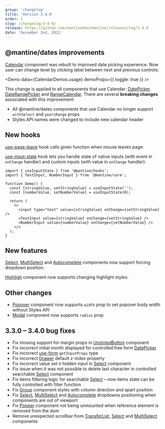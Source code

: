 ```yaml
---
group: 'changelog'
title: 'Version 3.4.0'
order: 1
slug: /changelog/3-4-0/
release: https://github.com/mantinedev/mantine/releases/tag/3.4.0
date: 'December 2nd, 2021'
---
```



## @mantine/dates improvements

[Calendar](https://mantine.dev/dates/calendar/) component was rebuilt to improved date picking experience.
Now user can change level by clicking label between next and previous controls:

<Demo data={CalendarDemos.usage} demoProps={{ toggle: true }} />

This change is applied to all components that use Calendar: [DatePicker](https://mantine.dev/dates/date-picker/), [DateRangePicker](https://mantine.dev/dates/date-range-picker/) and [RangeCalendar](https://mantine.dev/dates/range-calendar/).
There are several **breaking changes** associated with this improvement:

- All @mantine/dates components that use Calendar no longer support `withSelect` and `yearsRange` props
- Styles API names were changed to include new calendar header

## New hooks

[use-page-leave](https://mantine.dev/hooks/use-page-leave/) hook calls given function when mouse leaves page:

<Demo data={usePageLeaveDemo} />

[use-input-state](https://mantine.dev/hooks/use-input-state/) hook lets you handle state of native inputs (with event in `onChange` handler) and custom inputs (with value in `onChange` handler):

```tsx
import { useInputState } from '@mantine/hooks';
import { TextInput, NumberInput } from '@mantine/core';

function Demo() {
  const [stringValue, setStringValue] = useInputState('');
  const [numberValue, setNumberValue] = useInputState(0);

  return (
    <>
      <input type="text" value={stringValue} onChange={setStringValue} />
      <TextInput value={stringValue} onChange={setStringValue} />
      <NumberInput value={numberValue} onChange={setNumberValue} />
    </>
  );
}
```

## New features

[Select](https://mantine.dev/core/select/), [MultiSelect](https://mantine.dev/core/multi-select/) and [Autocomplete](https://mantine.dev/core/autocomplete/)
components now support forcing dropdown position:

<Demo data={SelectDemos.flip} />

[Highligh](https://mantine.dev/core/highlight/) component now supports changing highlight styles:

<Demo data={HighlightDemos.styles} />

## Other changes

- [Popover](https://mantine.dev/core/popover/) component now supports `width` prop to set popover body width without Styles API
- [Modal](https://mantine.dev/core/modal/) component now supports `radius` prop

## 3.3.0 – 3.4.0 bug fixes

- Fix missing support for margin props in [UnstyledButton](https://mantine.dev/core/button/#unstyled-button) component
- Fix incorrect initial month displayed for controlled free form [DatePicker](https://mantine.dev/dates/date-picker/)
- Fix incorrect [use-form](https://mantine.dev/hooks/use-form/) `getInputProps` type
- Fix incorrect [Drawer](https://mantine.dev/core/drawer/) default z-index property
- Fix incorrect value set n hidden input in [Select](https://mantine.dev/core/select/) component
- Fix issue when it was not possible to delete last character in controlled searchable [Select](https://mantine.dev/core/select/) component
- Fix items filtering logic for searchable [Select](https://mantine.dev/core/select/) – now items state can be fully controlled with filter function
- Fix [Group](https://mantine.dev/core/group/) component styles with column direction and apart position
- Fix [Select](https://mantine.dev/core/select/), [MultiSelect](https://mantine.dev/core/multi-select/) and [Autocomplete](https://mantine.dev/core/autocomplete/) dropdowns positioning when components are out of viewport
- Fix [Popper](https://mantine.dev/core/popper/) component not being unmounted when reference element is removed from the dom
- Remove unexpected scrollbar from [TransferList](https://mantine.dev/core/transfer-list/), [Select](https://mantine.dev/core/select/) and [MultiSelect](https://mantine.dev/core/multi-select/) components
